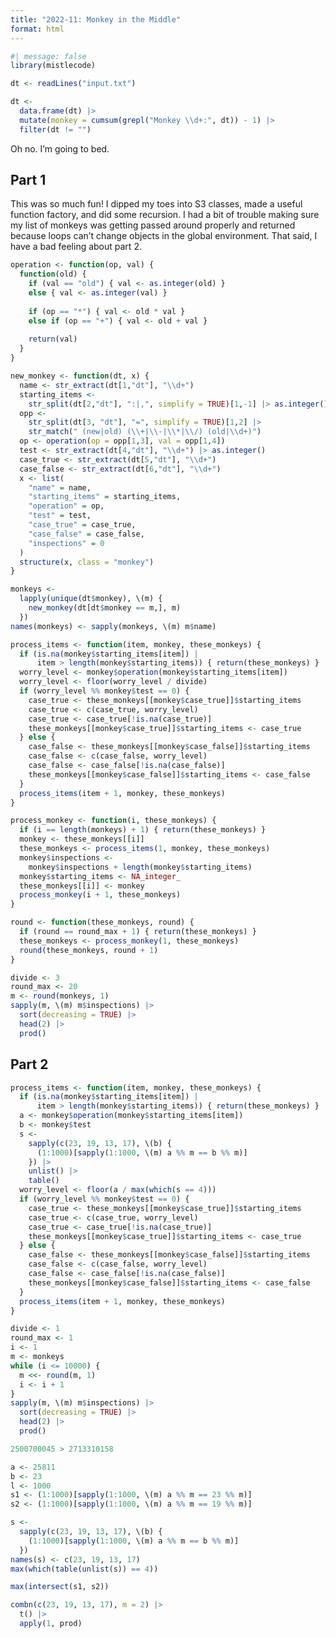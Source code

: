 ```yaml
---
title: "2022-11: Monkey in the Middle"
format: html
---
```


```r
#| message: false
library(mistlecode)
```

```r
dt <- readLines("input.txt")

dt <- 
  data.frame(dt) |>
  mutate(monkey = cumsum(grepl("Monkey \\d+:", dt)) - 1) |>
  filter(dt != "")
```

Oh no. I'm going to bed.

## Part 1

This was so much fun! I dipped my toes into S3 classes, made a useful function
factory, and did some recursion. I had a bit of trouble making sure my list of
monkeys was getting passed around properly and returned because loops can't
change objects in the global environment. That said, I have a bad feeling about
part 2.

```r
operation <- function(op, val) {
  function(old) {
    if (val == "old") { val <- as.integer(old) } 
    else { val <- as.integer(val) }
    
    if (op == "*") { val <- old * val }
    else if (op == "+") { val <- old + val }
    
    return(val)
  }
}

new_monkey <- function(dt, x) {
  name <- str_extract(dt[1,"dt"], "\\d+")
  starting_items <- 
    str_split(dt[2,"dt"], ":|,", simplify = TRUE)[1,-1] |> as.integer()
  opp <- 
    str_split(dt[3, "dt"], "=", simplify = TRUE)[1,2] |>
    str_match(" (new|old) (\\+|\\-|\\*|\\/) (old|\\d+)")
  op <- operation(op = opp[1,3], val = opp[1,4])
  test <- str_extract(dt[4,"dt"], "\\d+") |> as.integer()
  case_true <- str_extract(dt[5,"dt"], "\\d+")
  case_false <- str_extract(dt[6,"dt"], "\\d+")
  x <- list(
    "name" = name,
    "starting_items" = starting_items,
    "operation" = op,
    "test" = test,
    "case_true" = case_true,
    "case_false" = case_false,
    "inspections" = 0
  )
  structure(x, class = "monkey")
}

monkeys <- 
  lapply(unique(dt$monkey), \(m) { 
    new_monkey(dt[dt$monkey == m,], m) 
  })
names(monkeys) <- sapply(monkeys, \(m) m$name)

process_items <- function(item, monkey, these_monkeys) {
  if (is.na(monkey$starting_items[item]) | 
      item > length(monkey$starting_items)) { return(these_monkeys) }
  worry_level <- monkey$operation(monkey$starting_items[item])
  worry_level <- floor(worry_level / divide)
  if (worry_level %% monkey$test == 0) {
    case_true <- these_monkeys[[monkey$case_true]]$starting_items
    case_true <- c(case_true, worry_level)
    case_true <- case_true[!is.na(case_true)]
    these_monkeys[[monkey$case_true]]$starting_items <- case_true
  } else {
    case_false <- these_monkeys[[monkey$case_false]]$starting_items
    case_false <- c(case_false, worry_level)
    case_false <- case_false[!is.na(case_false)]
    these_monkeys[[monkey$case_false]]$starting_items <- case_false
  }
  process_items(item + 1, monkey, these_monkeys)
}

process_monkey <- function(i, these_monkeys) {
  if (i == length(monkeys) + 1) { return(these_monkeys) }
  monkey <- these_monkeys[[i]]
  these_monkeys <- process_items(1, monkey, these_monkeys)
  monkey$inspections <- 
    monkey$inspections + length(monkey$starting_items)
  monkey$starting_items <- NA_integer_
  these_monkeys[[i]] <- monkey
  process_monkey(i + 1, these_monkeys)
}

round <- function(these_monkeys, round) {
  if (round == round_max + 1) { return(these_monkeys) }
  these_monkeys <- process_monkey(1, these_monkeys)
  round(these_monkeys, round + 1)
}
```

```r
divide <- 3
round_max <- 20
m <- round(monkeys, 1)
sapply(m, \(m) m$inspections) |>
  sort(decreasing = TRUE) |>
  head(2) |>
  prod()
```

## Part 2

```r
process_items <- function(item, monkey, these_monkeys) {
  if (is.na(monkey$starting_items[item]) | 
      item > length(monkey$starting_items)) { return(these_monkeys) }
  a <- monkey$operation(monkey$starting_items[item])
  b <- monkey$test
  s <-
    sapply(c(23, 19, 13, 17), \(b) {
      (1:1000)[sapply(1:1000, \(m) a %% m == b %% m)]
    }) |>
    unlist() |>
    table()
  worry_level <- floor(a / max(which(s == 4)))
  if (worry_level %% monkey$test == 0) {
    case_true <- these_monkeys[[monkey$case_true]]$starting_items
    case_true <- c(case_true, worry_level)
    case_true <- case_true[!is.na(case_true)]
    these_monkeys[[monkey$case_true]]$starting_items <- case_true
  } else {
    case_false <- these_monkeys[[monkey$case_false]]$starting_items
    case_false <- c(case_false, worry_level)
    case_false <- case_false[!is.na(case_false)]
    these_monkeys[[monkey$case_false]]$starting_items <- case_false
  }
  process_items(item + 1, monkey, these_monkeys)
}

divide <- 1
round_max <- 1
i <- 1
m <- monkeys
while (i <= 10000) {
  m <<- round(m, 1)
  i <- i + 1
}
sapply(m, \(m) m$inspections) |>
  sort(decreasing = TRUE) |>
  head(2) |>
  prod()

2500700045 > 2713310158
```

```r
a <- 25811
b <- 23
l <- 1000
s1 <- (1:1000)[sapply(1:1000, \(m) a %% m == 23 %% m)]
s2 <- (1:1000)[sapply(1:1000, \(m) a %% m == 19 %% m)]

s <-
  sapply(c(23, 19, 13, 17), \(b) {
    (1:1000)[sapply(1:1000, \(m) a %% m == b %% m)]
  })
names(s) <- c(23, 19, 13, 17)
max(which(table(unlist(s)) == 4))

max(intersect(s1, s2))
```


```r
combn(c(23, 19, 13, 17), m = 2) |>
  t() |>
  apply(1, prod)
```
